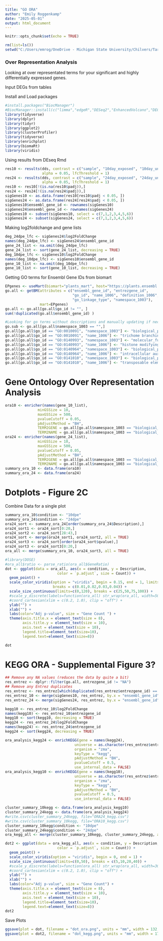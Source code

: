 ---
title: "GO ORA"
author: "Emily Roggenkamp"
date: "2025-05-01"
output: html_document
---

```{r setup, include=FALSE}
knitr::opts_chunk$set(echo = TRUE)
```

```{r}
rm(list=ls()) 
setwd("C:/Users/emrog/OneDrive - Michigan State University/Chilvers/Tar spot/Corn resistance/Maize_RNAseq")
```

### Over Representation Analysis

Looking at over representated terms for your significant and highly differentially expressed genes.

Input DEGs from tables

Install and Load packages

```{r, echo = FALSE, results = "hide"}
#install.packages("BiocManager")
#BiocManager::install(c("limma","edgeR","DESeq2","EnhancedVolcano","DEGreport"))
library(tidyverse)
library(dplyr)
library(tidyr)
library(ggplot2)
library(clusterProfiler)
library(tidyverse)
library(enrichplot)
library(biomaRt)
library(viridis)
```

Using results from DEseq Rmd

```{r}
res10 <- results(dds, contrast = c("sample", "10day_exposed", "10day_unexposed"), 
                 alpha = 0.05, lfcThreshold = 1)
res24 <- results(dds, contrast = c("sample", "24day_exposed", "24day_unexposed"), 
                 alpha = 0.05, lfcThreshold = 1)
res10 <- res10[!(is.na(res10$padj)),]
res24 <- res24[!(is.na(res24$padj)),]
sigGenes10 <- as.data.frame(res10[res10$padj < 0.05, ])
sigGenes24 <- as.data.frame(res24[res24$padj < 0.05, ])
sigGenes10$ensembl_gene_id <- rownames(sigGenes10) 
sigGenes24$ensembl_gene_id <- rownames(sigGenes24)
sigGenes10 <- subset(sigGenes10, select = c(7,1,2,3,4,5,6))
sigGenes24 <- subset(sigGenes24, select = c(7,1,2,3,4,5,6))
```

Making log2foldchange and gene lists
```{r}
deg_24dpe_lfc <- sigGenes24$log2FoldChange
names(deg_24dpe_lfc) <- sigGenes24$ensembl_gene_id
gene_24_list <- na.omit(deg_24dpe_lfc)
gene_24_list <- sort(gene_24_list, decreasing = TRUE)
deg_10dpe_lfc <- sigGenes10$log2FoldChange
names(deg_10dpe_lfc) <- sigGenes10$ensembl_gene_id
gene_10_list <- na.omit(deg_10dpe_lfc)
gene_10_list <- sort(gene_10_list, decreasing = TRUE)
```

Getting GO terms for Ensembl Gene IDs from biomart
```{r}
EPgenes <- useMart(biomart="plants_mart", host="https://plants.ensembl.org", dataset="zmays_eg_gene")
go.all <- getBM(attributes = c("ensembl_gene_id", "entrezgene_id", 
                               "go_id", "name_1006", "definition_1006", 
                               "go_linkage_type", "namespace_1003"), 
                mart=EPgenes)
go.all <- go.all[go.all$go_id != "", ]
sum(!duplicated(go.all$ensembl_gene_id) )
```
```{r}
#Looking for go terms without descriptions and manually updating if necessary, search for the GO terms to know what they are
go.sub <- go.all[go.all$namespace_1003 == "",]
go.all[go.all$go_id == "GO:0010091", "namespace_1003"] <- "biological_process"
go.all[go.all$go_id == "GO:0010091", "name_1006"] <- "trichome branching"
go.all[go.all$go_id == "GO:0140993", "namespace_1003"] <- "molecular_function"
go.all[go.all$go_id == "GO:0140993", "name_1006"] <- "histone modifying activity"
go.all[go.all$go_id == "GO:0140964", "namespace_1003"] <- "biological_process"
go.all[go.all$go_id == "GO:0140964", "name_1006"] <- "intracellular auxin homeostasis"
go.all[go.all$go_id == "GO:0141010", "namespace_1003"] <- "biological_process"
go.all[go.all$go_id == "GO:0141010", "name_1006"] <- "transposable element silencing by siRNA-mediated DNA methylation"
```

# Gene Ontology Over Representation Analysis

```{r}
ora10 <- enricher(names(gene_10_list),
               minGSSize = 10,
               maxGSSize = 500,
               pvalueCutoff = 0.05,
               pAdjustMethod = "BH",
               TERM2GENE = go.all[go.all$namespace_1003 == "biological_process",  c("go_id","ensembl_gene_id")],
               TERM2NAME = go.all[go.all$namespace_1003 == "biological_process",  c("go_id","name_1006")])
ora24 <- enricher(names(gene_24_list),
               minGSSize = 10,
               maxGSSize = 500,
               pvalueCutoff = 0.05,
               pAdjustMethod = "BH",
               TERM2GENE = go.all[go.all$namespace_1003 == "biological_process",  c("go_id","ensembl_gene_id")],
               TERM2NAME = go.all[go.all$namespace_1003 == "biological_process",  c("go_id","name_1006")])
summary_ora_10 <- data.frame(ora10)
summary_ora_24 <- data.frame(ora24)
```

# Dotplots - Figure 2C

Combine Data for a single plot
```{r}
summary_ora_10$condition <- "10dpe"
summary_ora_24$condition <- "24dpe"
ora24_sort <- summary_ora_24[order(summary_ora_24$Description),]
ora24_sort1 <- ora24_sort[0:20,]
ora24_sort2 <- ora24_sort[28:43,]
ora24_sort <- merge(ora24_sort1, ora24_sort2, all = TRUE)
ora24_sort3 <- ora24_sort[order(ora24_sort$qvalue),]
ora24_sort3 <- ora24_sort3[0:20,]
ora_all <- merge(summary_ora_10, ora24_sort3, all = TRUE)
```

```{r}
#library(DOSE)
#ora_all$ratio <- parse_ratio(ora_all$GeneRatio)
dot <- ggplot(data = ora_all, aes(x = condition, y = Description, 
                        color = `p.adjust`, size = Count)) + 
  geom_point() +
  scale_color_viridis(option = "viridis", begin = 0.15, end = 1, limits =c(0,0.05),
                      breaks = c(0.01,0.02,0.03,0.04)) +
  scale_size_continuous(limits=c(0,120), breaks = c(25,50,75,100)) +
  #scale_y_discrete(labels=function(ora_all) str_wrap(ora_all, width=50)) +
  #coord_cartesian(xlim = c(0.2, 1.0), clip = "off") +
  ylab("") + 
  xlab("") + 
  labs(color="Adj p-value", size = "Gene Count ") +
  theme(axis.title.x = element_text(size = 8),
        axis.title.y = element_text(size = 10),
        axis.text = element_text(size = 10),
        legend.title=element_text(size=10),
        legend.text=element_text(size=8))

dot
```
# KEGG ORA - Supplemental Figure 3?

```{r}
## Remove any NA values (reduces the data by quite a bit)
res_entrez <- dplyr::filter(go.all, entrezgene_id != "NA")
## Remove any Entrez duplicates
res_entrez <- res_entrez[which(duplicated(res_entrez$entrezgene_id) == F), ]
res_entrez_10 <- merge(sigGenes10, res_entrez, by.x = "ensembl_gene_id")
res_entrez_24 <- merge(sigGenes24, res_entrez, by.x = "ensembl_gene_id")
```

```{r}
kegg10 <- res_entrez_10$log2FoldChange
names(kegg10) <- res_entrez_10$entrezgene_id
kegg10 <- sort(kegg10, decreasing = TRUE)
kegg24 <- res_entrez_24$log2FoldChange
names(kegg24) <- res_entrez_24$entrezgene_id
kegg24 <- sort(kegg24, decreasing = TRUE)
```


```{r}
ora_analysis_kegg24 <- enrichKEGG(gene = names(kegg24),
                                universe = as.character(res_entrez$entrezgene_id),
                                organism = "zma",
                                keyType = "kegg",
                                pAdjustMethod = "BH",
                                pvalueCutoff = 0.5,
                                use_internal_data = FALSE)
ora_analysis_kegg10 <- enrichKEGG(gene = names(kegg10),
                                universe = as.character(res_entrez$entrezgene_id),
                                organism = "zma",
                                keyType = "kegg",
                                pAdjustMethod = "BH",
                                pvalueCutoff = 0.5,
                                use_internal_data = FALSE)
```



```{r}
cluster_summary_10kegg <- data.frame(ora_analysis_kegg10)
cluster_summary_24kegg <- data.frame(ora_analysis_kegg24)
#write.csv(cluster_summary_24kegg, file="ORA24_kegg.csv")
#write.csv(cluster_summary_10kegg, file="ORA10_kegg.csv")
cluster_summary_10kegg$condition <- "10dpe"
cluster_summary_24kegg$condition <- "24dpe"
ora_kegg_all <- merge(cluster_summary_10kegg, cluster_summary_24kegg, all = TRUE)
```

```{r}

dot2 <- ggplot(data = ora_kegg_all, aes(x = condition, y = Description, 
                        color = `p.adjust`, size = Count)) + 
  geom_point() +
  scale_color_viridis(option = "viridis", begin = 0, end = 1) +
  scale_size_continuous(limits=c(0,50), breaks = c(5,10,20,40)) +
  #scale_y_discrete(labels=function(ora_all) str_wrap(ora_all, width=30)) +
  #coord_cartesian(xlim = c(0.2, 1.0), clip = "off") +
  ylab("") + 
  xlab("") + 
  labs(color="Adj p-value", size = "Gene Count") +
  theme(axis.title.x = element_text(size = 8),
        axis.title.y = element_text(size = 10),
        axis.text = element_text(size = 10),
        legend.title=element_text(size=10),
        legend.text=element_text(size=8))
dot2

```

Save Plots

```{r}
ggsave(plot = dot, filename = "dot_ora.png", units = "mm", width = 132, height = 150, dpi = 600)
ggsave(plot = dot2, filename = "dot_kegg.png", units = "mm", width = 178, height = 178, dpi = 600)
```
